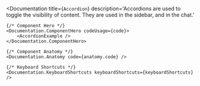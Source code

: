 
<Documentation
    title={`Accordion`}
    description='Accordions are used to toggle the visibility of content. They are used in the sidebar, and in the chat.'
>
    {/* Component Hero */}
    <Documentation.ComponentHero codeUsage={code}>
        <AccordionExample />
    </Documentation.ComponentHero>

    {/* Component Anatomy */}
    <Documentation.Anatomy code={anatomy.code} />

    {/* Keyboard Shortcuts */}
    <Documentation.KeyboardShortcuts keyboardShortcuts={keyboardShortcuts} />
</Documentation>